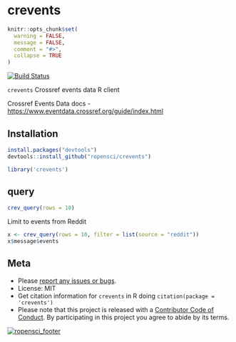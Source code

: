 crevents
========

```r
knitr::opts_chunk$set(
  warning = FALSE,
  message = FALSE,
  comment = "#>",
  collapse = TRUE
)
```

[![Build Status](https://travis-ci.org/ropensci/crevents.svg?branch=master)](https://travis-ci.org/ropensci/crevents)

`crevents`  Crossref events data R client

Crossref Events Data docs - <https://www.eventdata.crossref.org/guide/index.html>

## Installation

```r
install.packages("devtools")
devtools::install_github("ropensci/crevents")
```

```r
library('crevents')
```

## query

```r
crev_query(rows = 10)
```

Limit to events from Reddit

```r
x <- crev_query(rows = 10, filter = list(source = "reddit"))
x$message$events
```

## Meta

* Please [report any issues or bugs](https://github.com/ropensci/crevents/issues).
* License: MIT
* Get citation information for `crevents` in R doing `citation(package = 'crevents')`
* Please note that this project is released with a [Contributor Code of Conduct](CONDUCT.md). By participating in this project you agree to abide by its terms.

[![ropensci_footer](https://ropensci.org/public_images/github_footer.png)](https://ropensci.org)
